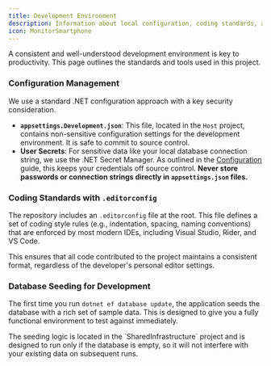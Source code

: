 ```yaml
---
title: Development Environment
description: Information about local configuration, coding standards, and the development workflow.
icon: MonitorSmartphone
---
```



A consistent and well-understood development environment is key to productivity. This page outlines the standards and tools used in this project.

### Configuration Management

We use a standard .NET configuration approach with a key security consideration.

- **`appsettings.Development.json`**: This file, located in the `Host` project, contains non-sensitive configuration settings for the development environment. It is safe to commit to source control.
- **User Secrets**: For sensitive data like your local database connection string, we use the .NET Secret Manager. As outlined in the [Configuration](/docs/getting-started/configuration) guide, this keeps your credentials off source control. **Never store passwords or connection strings directly in `appsettings.json` files.**

### Coding Standards with `.editorconfig`

The repository includes an `.editorconfig` file at the root. This file defines a set of coding style rules (e.g., indentation, spacing, naming conventions) that are enforced by most modern IDEs, including Visual Studio, Rider, and VS Code.

This ensures that all code contributed to the project maintains a consistent format, regardless of the developer's personal editor settings.

### Database Seeding for Development

The first time you run `dotnet ef database update`, the application seeds the database with a rich set of sample data. This is designed to give you a fully functional environment to test against immediately.

<Callout>
  The seeding logic is located in the `SharedInfrastructure` project and is
  designed to run only if the database is empty, so it will not interfere with
  your existing data on subsequent runs.
</Callout>
